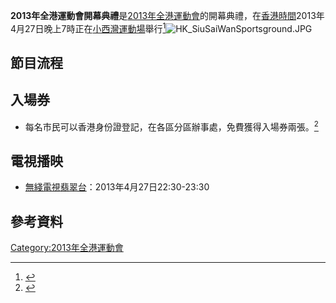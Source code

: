'''2013年全港運動會開幕典禮'''是[[2013年全港運動會|2013年全港運動會]]的開幕典禮，在[[香港時間|香港時間]]2013年4月27日晚上7時正在[[小西灣運動場|小西灣運動場]]舉行<ref>{{cite web |url=http://www.lcsd.gov.hk/b5/ppr_release_det.php?id=5622 |title=存档副本 |accessdate=2013-04-22 |deadurl=yes |archiveurl=https://archive.is/20130702043016/http://www.lcsd.gov.hk/b5/ppr_release_det.php?id=5622 |archivedate=2013-07-02 }}</ref>[[File:HK_SiuSaiWanSportsground.JPG|thumb]]

==節目流程==

==入場券==
*每名市民可以香港身份證登記，在各區分區辦事處，免費獲得入場券兩張。<ref>{{cite web |url=http://www.lcsd.gov.hk/b5/ppr_release_det.php?id=5673 |title=存档副本 |accessdate=2013-04-27 |deadurl=yes |archiveurl=https://archive.is/20130702044142/http://www.lcsd.gov.hk/b5/ppr_release_det.php?id=5673 |archivedate=2013-07-02 }}</ref>

==電視播映==
*[[無綫電視|無綫電視]][[翡翠台|翡翠台]]：2013年4月27日22:30-23:30

== 參考資料 ==
{{Reflist}}

[[Category:2013年全港運動會|Category:2013年全港運動會]]